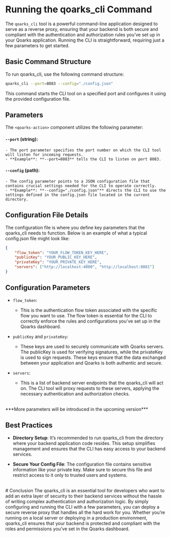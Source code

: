 # Running the qoarks_cli Command


The `qoarks_cli` tool is a powerful command-line application designed to serve as a reverse proxy, ensuring that your backend is both secure and compliant with the authentication and authorization rules you’ve set up in your Qoarks application. Running the CLI is straightforward, requiring just a few parameters to get started.



## Basic Command Structure

To run qoarks_cli, use the following command structure:
```bash copy 
qoarks_cli --port=8083 --config="./config.json"
```

This command starts the CLI tool on a specified port and configures it using the provided configuration file.



## Parameters

The `<qoarks-action>` component utilizes the following parameter:

#### `--port` (string):
    - The port parameter specifies the port number on which the CLI tool will listen for incoming requests.
    - **Example**: **--port=8083** tells the CLI to listen on port 8083.

#### `--config` (path):
    - The config parameter points to a JSON configuration file that contains crucial settings needed for the CLI to operate correctly.
    - **Example**: **--config="./config.json"** directs the CLI to use the settings defined in the config.json file located in the current directory.



## Configuration File Details
The configuration file is where you define key parameters that the qoarks_cli needs to function. Below is an example of what a typical config.json file might look like:

```json copy
{
	"flow_token": "YOUR_FLOW_TOKEN_KEY_HERE",
	"publicKey": "YOUR_PUBLIC_KEY_HERE",
	"privateKey": "YOUR_PRIVATE_KEY_HERE",
	"servers": ["http://localhost:4000", "http://localhost:8081"]
}
```

## Configuration Parameters
- `flow_token`:
    - This is the authentication flow token associated with the specific flow you want to use. The flow token is essential for the CLI to correctly enforce the rules and configurations you've set up in the Qoarks dashboard.

- `publicKey` and `privateKey`:
    - These keys are used to securely communicate with Qoarks servers. The publicKey is used for verifying signatures, while the privateKey is used to sign requests. These keys ensure that the data exchanged between your application and Qoarks is both authentic and secure.

- `servers`:
    - This is a list of backend server endpoints that the qoarks_cli will act on. The CLI tool will proxy requests to these servers, applying the necessary authentication and authorization checks.

<br />
***More parameters will be introduced in the upcoming version***
<br />

## Best Practices
- **Directory Setup**: It’s recommended to run qoarks_cli from the directory where your backend application code resides. This setup simplifies management and ensures that the CLI has easy access to your backend services.

- **Secure Your Config File**: The configuration file contains sensitive information like your private key. Make sure to secure this file and restrict access to it only to trusted users and systems.


<br />
# Conclusion
The qoarks_cli is an essential tool for developers who want to add an extra layer of security to their backend services without the hassle of writing complex authentication and authorization logic. By simply configuring and running the CLI with a few parameters, you can deploy a secure reverse proxy that handles all the hard work for you. Whether you’re running on a local server or deploying in a production environment, qoarks_cli ensures that your backend is protected and compliant with the roles and permissions you’ve set in the Qoarks dashboard.